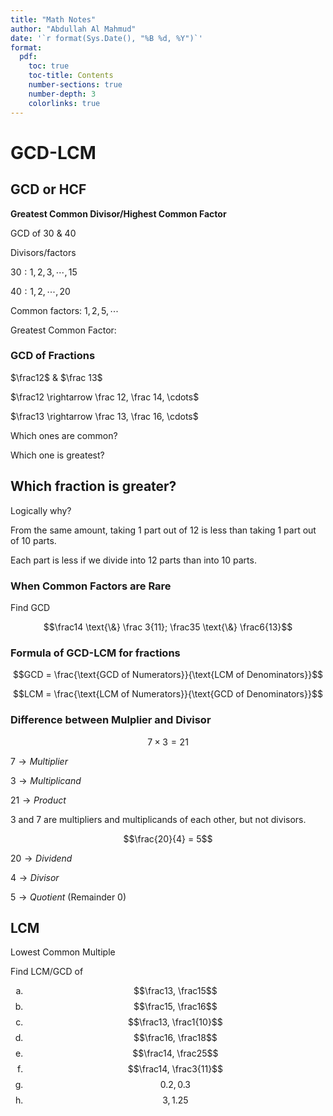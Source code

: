 ```yaml
---
title: "Math Notes"
author: "Abdullah Al Mahmud"
date: '`r format(Sys.Date(), "%B %d, %Y")`'
format:
  pdf:
    toc: true
    toc-title: Contents
    number-sections: true
    number-depth: 3
    colorlinks: true
---
```


\newpage

# GCD-LCM

## GCD or HCF

**Greatest Common Divisor/Highest Common Factor**

GCD of 30 \& 40 

Divisors/factors

$30: 1, 2, 3, \cdots ,15$

$40: 1, 2, \cdots, 20$

Common factors: $1, 2, 5, \cdots$

Greatest Common Factor: 

### GCD of Fractions 

$\frac12$ \& $\frac 13$ 

$\frac12 \rightarrow \frac 12, \frac 14, \cdots$

$\frac13 \rightarrow \frac 13, \frac 16, \cdots$

Which ones are common?

Which one is greatest?

## Which fraction is greater?

\begin{center}
$$\frac1 {12}, \frac 1 {10}$$
\end{center}

Logically why?

From the same amount, taking 1 part out of 12 is less than taking 1 part out of 10 parts. 

Each part is less if we divide into 12 parts than into 10 parts. 

### When Common Factors are Rare

Find GCD

$$\frac14 \text{\&} \frac 3{11}; \frac35 \text{\&} \frac6{13}$$


### Formula of GCD-LCM for fractions

$$GCD = \frac{\text{GCD of Numerators}}{\text{LCM of Denominators}}$$

$$LCM = \frac{\text{LCM of Numerators}}{\text{GCD of Denominators}}$$

### Difference between Mulplier and Divisor

$$7 \times 3 = 21$$

$7 \rightarrow Multiplier$

$3 \rightarrow Multiplicand$

$21 \rightarrow Product$

3 and 7 are multipliers and multiplicands of each other, but not divisors. 

$$\frac{20}{4} = 5$$

$20 \rightarrow Dividend$

$4 \rightarrow Divisor$

$5 \rightarrow Quotient$ (Remainder 0)

## LCM

Lowest Common Multiple

Find LCM/GCD of

a. $$\frac13, \frac15$$
b. $$\frac15, \frac16$$
c. $$\frac13, \frac1{10}$$
d. $$\frac16, \frac18$$
e. $$\frac14, \frac25$$
f. $$\frac14, \frac3{11}$$
g. $$0.2, 0.3$$
h. $$3, 1.25$$